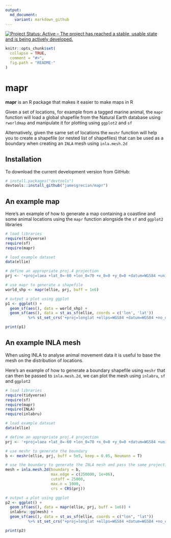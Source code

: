 ```yaml
---
output:
  md_document:
    variant: markdown_github
---
```


<!-- README.md is generated from README.Rmd. Please edit that file -->

[![Project Status: Active – The project has reached a stable, usable state and is being actively developed.](https://www.repostatus.org/badges/latest/active.svg)](https://www.repostatus.org/#active)

```r
knitr::opts_chunk$set(
  collapse = TRUE,
  comment = "#>",
  fig.path = "README-"
)
```

# mapr

**mapr** is an R package that makes it easier to make maps in R  

Given a set of locations, for example from a tagged marine animal, the `mapr` function will load a global shapefile from the Natural Earth database using `rworldmap` and manipulate it for plotting using `ggplot2` and `sf`

Alternatively, given the same set of locations the `meshr` function will help you to create a shapefile (or nested list of shapefiles) that can be used as a boundary when creating an `INLA` mesh using `inla.mesh.2d`


## Installation

To download the current development version from GitHub:

```r
# install.packages("devtools")  
devtools::install_github("jamesgrecian/mapr")
```


## An example map

Here's an example of how to generate a map containing a coastline and some animal locations using the `mapr` function alongside the `sf` and `ggplot2` libraries

```r
# load libraries
require(tidyverse)
require(sf)
require(mapr)

# load example dataset
data(ellie)

# define an appropriate proj.4 projection
prj <- '+proj=laea +lat_0=-60 +lon_0=70 +x_0=0 +y_0=0 +datum=WGS84 +units=m +no_defs'

# use mapr to generate a shapefile
world_shp <- mapr(ellie, prj, buff = 1e6)

# output a plot using ggplot
p1 <- ggplot() +
  geom_sf(aes(), data = world_shp) +
  geom_sf(aes(), data = st_as_sf(ellie, coords = c('lon', 'lat'))
          %>% st_set_crs('+proj=longlat +ellps=WGS84 +datum=WGS84 +no_defs'))

print(p1)

```


## An example INLA mesh

When using INLA to analyse animal movement data it is useful to base the mesh on the distribution of locations.  

Here's an example of how to generate a boundary shapefile using `meshr` that can then be passed to `inla.mesh.2d`, we can plot the mesh using `inlabru`, `sf` and `ggplot2`

```r
# load libraries
require(tidyverse)
require(sf)
require(mapr)
require(INLA)
require(inlabru)

# load example dataset
data(ellie)

# define an appropriate proj.4 projection
prj <- '+proj=laea +lat_0=-60 +lon_0=70 +x_0=0 +y_0=0 +datum=WGS84 +units=m +no_defs'

# use meshr to generate the boundary
b <- meshr(ellie, prj, buff = 5e5, keep = 0.05, Neumann = T)

# use the boundary to generate the INLA mesh and pass the same projection
mesh = inla.mesh.2d(boundary = b,
                    max.edge = c(250000, 1e+06),
                    cutoff = 25000,
                    max.n = 1000,
                    crs = CRS(prj))

# output a plot using ggplot
p2 <- ggplot() + 
  geom_sf(aes(), data = mapr(ellie, prj, buff = 1e6)) +
  inlabru::gg(mesh) +
  geom_sf(aes(), data = st_as_sf(ellie, coords = c("lon", "lat"))
          %>% st_set_crs("+proj=longlat +ellps=WGS84 +datum=WGS84 +no_defs"))

print(p2)

```
